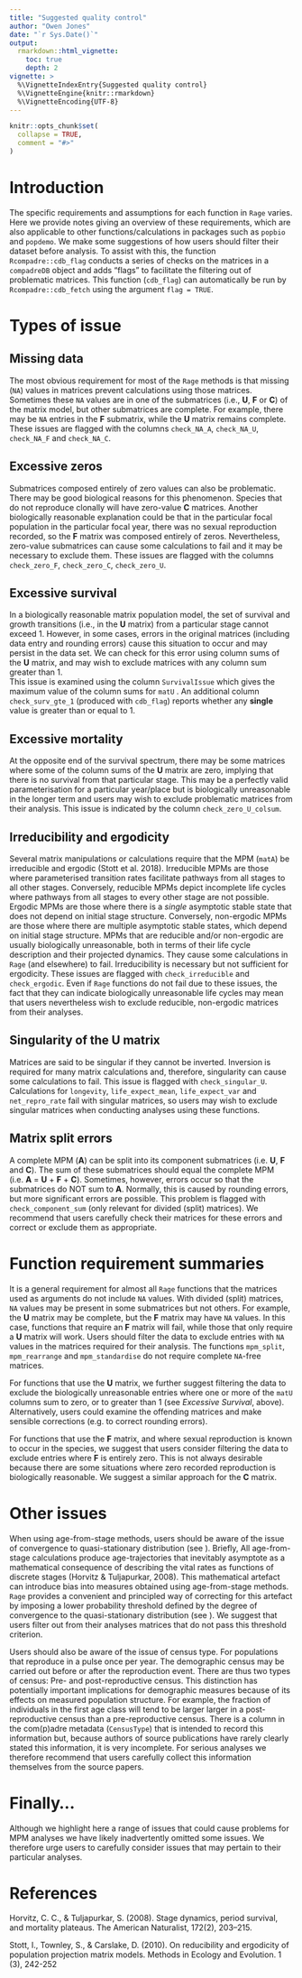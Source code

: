 ```yaml
---
title: "Suggested quality control"
author: "Owen Jones"
date: "`r Sys.Date()`"
output:
  rmarkdown::html_vignette:
    toc: true
    depth: 2
vignette: >
  %\VignetteIndexEntry{Suggested quality control}
  %\VignetteEngine{knitr::rmarkdown}
  %\VignetteEncoding{UTF-8}
---
```


```r
knitr::opts_chunk$set(
  collapse = TRUE,
  comment = "#>"
)
```



# Introduction

The specific requirements and assumptions for each function in `Rage` varies. Here we provide notes giving an overview of these requirements, which are also applicable to other functions/calculations in packages such as `popbio` and `popdemo`. We make some suggestions of how users should filter their dataset before analysis. To assist with this, the function `Rcompadre::cdb_flag` conducts a series of checks on the matrices in a `compadreDB` object and adds "flags" to facilitate the filtering out of problematic matrices. This function (`cdb_flag`) can automatically be run by `Rcompadre::cdb_fetch` using the argument `flag = TRUE`.

# Types of issue

## Missing data

The most obvious requirement for most of the `Rage` methods is that missing (`NA`) values in matrices prevent calculations using those matrices. Sometimes these `NA` values are in one of the submatrices (i.e., **U**, **F** or **C**) of the matrix model, but other submatrices are complete. For example, there may be `NA` entries in the **F** submatrix, while the **U** matrix remains complete. These issues are flagged with the columns `check_NA_A`,  `check_NA_U`,  `check_NA_F` and  `check_NA_C`.


## Excessive zeros

Submatrices composed entirely of zero values can also be problematic. There may be good biological reasons for this phenomenon. Species that do not reproduce clonally will have zero-value **C** matrices. Another biologically reasonable explanation could be that in the particular focal population in the particular focal year, there was no sexual reproduction recorded, so the **F** matrix was composed entirely of zeros. Nevertheless, zero-value submatrices can cause some calculations to fail and it may be necessary to exclude them. These issues are flagged with the columns `check_zero_F`, `check_zero_C`, `check_zero_U`. 


## Excessive survival

In a biologically reasonable matrix population model, the set of survival and growth transitions (i.e., in the **U** matrix) from a particular stage cannot exceed 1. However, in some cases, errors in the original matrices (including data entry and rounding errors) cause this situation to occur and may persist in the data set. We can check for this error using column sums of the **U** matrix, and may wish to exclude matrices with any column sum greater than 1.  
This issue is examined using the column `SurvivalIssue` which gives the maximum value of the column sums for `matU` . An additional column `check_surv_gte_1` (produced with `cdb_flag`) reports whether any **single** value is greater than or equal to 1.

## Excessive mortality

At the opposite end of the survival spectrum, there may be some matrices where some of the column sums of the **U** matrix are zero, implying that there is no survival from that particular stage. This may be a perfectly valid parameterisation for a particular year/place but is biologically unreasonable in the longer term and users may wish to exclude problematic matrices from their analysis. This issue is indicated by the column `check_zero_U_colsum`.


## Irreducibility and ergodicity 

Several matrix manipulations or calculations require that the MPM (`matA`) be irreducible and ergodic (Stott et al. 2018). Irreducible MPMs are those where parameterised transition rates facilitate pathways from all stages to all other stages. Conversely, reducible MPMs depict incomplete life cycles where pathways from all stages to every other stage are not possible. Ergodic MPMs are those where there is a *single* asymptotic stable state that does not depend on initial stage structure. Conversely, non-ergodic MPMs are those where there are multiple asymptotic stable states, which depend on initial stage structure. MPMs that are reducible and/or non-ergodic are usually biologically unreasonable, both in terms of their life cycle description and their projected dynamics. They cause some calculations in `Rage` (and elsewhere) to fail. Irreducibility is necessary but not sufficient for ergodicity.  These issues are flagged with `check_irreducible` and `check_ergodic`. Even if  `Rage` functions do not fail due to these issues, the fact that they can indicate biologically unreasonable life cycles may mean that users nevertheless wish to exclude reducible, non-ergodic matrices from their analyses.

## Singularity of the U matrix

Matrices are said to be singular if they cannot be inverted. Inversion is required for many matrix calculations and, therefore, singularity can cause some calculations to fail. This issue is flagged with `check_singular_U`. Calculations for `longevity`, `life_expect_mean`, `life_expect_var` and `net_repro_rate` fail with singular matrices, so users may wish to exclude singular matrices when conducting analyses using these functions.

## Matrix split errors

A complete MPM (**A**) can be split into its component submatrices (i.e. **U**, **F** and **C**). The sum of these submatrices should equal the complete MPM (i.e. **A** = **U** + **F** + **C**). Sometimes, however, errors occur so that the submatrices do NOT sum to **A**. Normally, this is caused by rounding errors, but more significant errors are possible. This problem is flagged with `check_component_sum` (only relevant for divided (split) matrices). We recommend that users carefully check their matrices for these errors and correct or exclude them as appropriate.


# Function requirement summaries

It is a general requirement for almost all `Rage` functions that the matrices used as arguments do not include `NA` values. With divided (split) matrices, `NA` values may be present in some submatrices but not others. For example, the **U** matrix may be complete, but the **F** matrix may have `NA` values. In this case, functions that require an **F** matrix will fail, while those that only require a **U** matrix will work.  Users should filter the data to exclude entries with `NA` values in the matrices required for their analysis. The functions `mpm_split`, `mpm_rearrange` and `mpm_standardise` do not require complete `NA`-free matrices.

For functions that use the **U** matrix, we further suggest filtering the data to exclude the biologically unreasonable entries where one or more of the `matU` columns sum to zero, or to greater than 1 (see *Excessive Survival*, above). Alternatively, users could examine the offending matrices and make sensible corrections (e.g. to correct rounding errors).

For functions that use the **F** matrix, and where sexual reproduction is known to occur in the species, we suggest that users consider filtering the data to exclude entries where **F** is entirely zero. This is not always desirable because there are some situations where zero recorded reproduction is biologically reasonable. We suggest a similar approach for the **C** matrix.

# Other issues

When using age-from-stage methods, users should be aware of the issue of convergence to quasi-stationary distribution (see \code{\link{qsd_converge}}). Briefly, All age-from-stage calculations produce age-trajectories that inevitably asymptote as a mathematical consequence of describing the vital rates as functions of discrete stages (Horvitz & Tuljapurkar, 2008). This mathematical artefact can introduce bias into measures obtained using age-from-stage methods. `Rage` provides a convenient and principled way of correcting for this artefact by imposing a lower probability threshold defined by the degree of convergence to the quasi-stationary distribution (see \code{\link{qsd_converge}}). We suggest that users filter out from their analyses matrices that do not pass this threshold criterion.

Users should also be aware of the issue of census type. For populations that reproduce in a pulse once per year. The demographic census may be carried out before or after the reproduction event. There are thus two types of census: Pre- and post-reproductive census. This distinction has potentially important implications for demographic measures because of its effects on measured population structure. For example, the fraction of individuals in the first age class will tend to be larger larger in a post-reproductive census than a pre-reproductive census. There is a column in the com(p)adre metadata (`CensusType`) that is intended to record this information but, because authors of source publications have rarely clearly stated this information, it is very incomplete. For serious analyses we therefore recommend that users carefully collect this information themselves from the source papers.

# Finally...

Although we highlight here a range of issues that could cause problems for MPM analyses we have likely inadvertently omitted some issues. We therefore urge users to carefully consider issues that may pertain to their particular analyses. 

# References

Horvitz, C. C., & Tuljapurkar, S. (2008). Stage dynamics, period survival, and mortality plateaus. The American Naturalist, 172(2), 203–215.

Stott, I., Townley, S., & Carslake, D. (2010). On reducibility and ergodicity of population projection matrix models. Methods in Ecology and Evolution. 1 (3), 242-252
